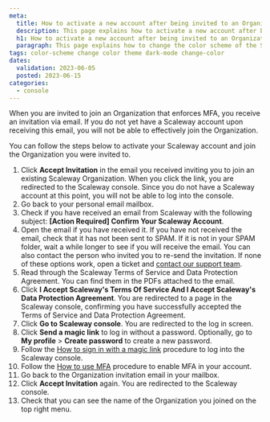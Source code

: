 ```yaml
---
meta:
  title: How to activate a new account after being invited to an Organization
  description: This page explains how to activate a new account after being invited to an Organization
  h1: How to activate a new account after being invited to an Organization
  paragraph: This page explains how to change the color scheme of the Scaleway console
tags: color-scheme change color theme dark-mode change-color
dates:
  validation: 2023-06-05
  posted: 2023-06-15
categories:
  - console
---
```


When you are invited to join an Organization that enforces MFA, you receive an invitation via email. If you do not yet have a Scaleway account upon receiving this email, you will not be able to effectively join the Organization.

You can follow the steps below to activate your Scaleway account and join the Organization you were invited to.

1. Click **Accept Invitation** in the email you received inviting you to join an existing Scaleway Organization.
    <Message type="important">
      When you click the link, you are redirected to the Scaleway console. Since you do not have a Scaleway account at this point, you will not be able to log into the console.
    </Message>
2. Go back to your personal email mailbox.
3. Check if you have received an email from Scaleway with the following subject: **[Action Required] Confirm Your Scaleway Account**.
4. Open the email if you have received it.
    <Message type="important">
      If you have not received the email, check that it has not been sent to SPAM. If it is not in your SPAM folder, wait a while longer to see if you will receive the email. You can also contact the person who invited you to re-send the invitation. If none of these options work, open a ticket and [contact our support team](https://console.scaleway.com/support/tickets).
    </Message>
5. Read through the Scaleway Terms of Service and Data Protection Agreement. You can find them in the PDFs attached to the email.
6. Click **I Accept Scaleway's Terms Of Service And I Accept Scaleway's Data Protection Agreement**. You are redirected to a page in the Scaleway console, confirming you have successfully accepted the Terms of Service and Data Protection Agreement.
7. Click **Go to Scaleway console**. You are redirected to the log in screen.
8. Click **Send a magic link** to log in without a password.
    <Message type="tip">
      Optionally, go to **My profile** > **Create password** to create a new password.
    </Message>
9. Follow the [How to sign in with a magic link](/console/my-account/how-to/sign-in-with-magic-link/) procedure to log into the Scaleway console.
10. Follow the [How to use MFA](/console/my-account/how-to/use-2fa/) procedure to enable MFA in your account.
11. Go back to the Organization invitation email in your mailbox.
12. Click **Accept Invitation** again. You are redirected to the Scaleway console.
13. Check that you can see the name of the Organization you joined on the top right menu.

